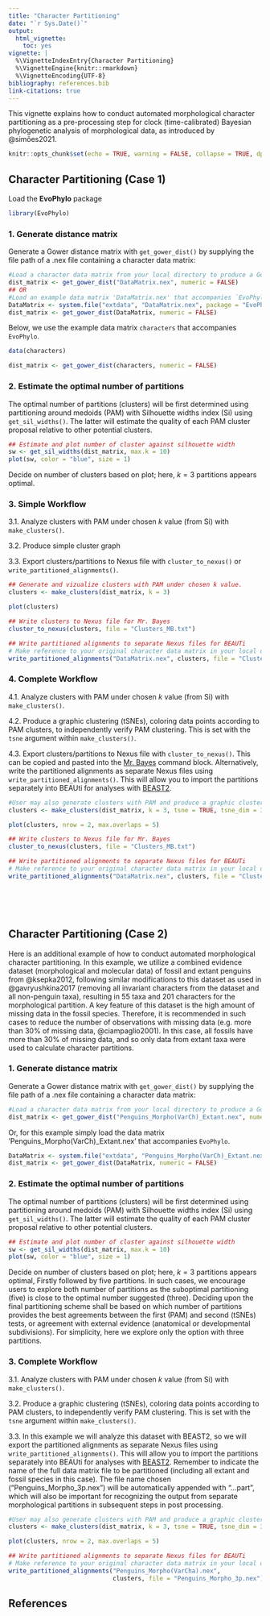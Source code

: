 ```yaml
---
title: "Character Partitioning"
date: "`r Sys.Date()`"
output:
  html_vignette:
    toc: yes
vignette: |
  %\VignetteIndexEntry{Character Partitioning} 
  %\VignetteEngine{knitr::rmarkdown} 
  %\VignetteEncoding{UTF-8}
bibliography: references.bib
link-citations: true
---
```

This vignette explains how to conduct automated morphological character partitioning as a pre-processing step for clock (time-calibrated) Bayesian phylogenetic analysis of morphological data, as introduced by @simões2021.

```r
knitr::opts_chunk$set(echo = TRUE, warning = FALSE, collapse = TRUE, dpi=300)
```

## Character Partitioning (Case 1)

Load the **EvoPhylo** package

```r
library(EvoPhylo)
```

### 1. Generate distance matrix

Generate a Gower distance matrix with `get_gower_dist()` by supplying the file path of a .nex file containing a character data matrix:

```r
#Load a character data matrix from your local directory to produce a Gower distance matrix
dist_matrix <- get_gower_dist("DataMatrix.nex", numeric = FALSE)
## OR
#Load an example data matrix 'DataMatrix.nex' that accompanies `EvoPhylo`.
DataMatrix <- system.file("extdata", "DataMatrix.nex", package = "EvoPhylo")
dist_matrix <- get_gower_dist(DataMatrix, numeric = FALSE)
```

Below, we use the example data matrix `characters` that accompanies `EvoPhylo`.

```r
data(characters)

dist_matrix <- get_gower_dist(characters, numeric = FALSE)
```

### 2. Estimate the optimal number of partitions

The optimal number of partitions (clusters) will be first determined using partitioning around medoids (PAM) with Silhouette widths index (Si) using `get_sil_widths()`. The latter will estimate the quality of each PAM cluster proposal relative to other potential clusters.

```r
## Estimate and plot number of cluster against silhouette width
sw <- get_sil_widths(dist_matrix, max.k = 10)
plot(sw, color = "blue", size = 1)

```

Decide on number of clusters based on plot; here, $k = 3$ partitions appears optimal.

### 3. Simple Workflow

3.1. Analyze clusters with PAM under chosen $k$ value (from Si) with `make_clusters()`.

3.2. Produce simple cluster graph

3.3. Export clusters/partitions to Nexus file with `cluster_to_nexus()` or `write_partitioned_alignments()`.

```r
## Generate and vizualize clusters with PAM under chosen k value. 
clusters <- make_clusters(dist_matrix, k = 3)

plot(clusters)
```
```r
## Write clusters to Nexus file for Mr. Bayes
cluster_to_nexus(clusters, file = "Clusters_MB.txt")

## Write partitioned alignments to separate Nexus files for BEAUTi
# Make reference to your original character data matrix in your local directory
write_partitioned_alignments("DataMatrix.nex", clusters, file = "Clusters_BEAUTi.nex")
```

### 4. Complete Workflow

4.1. Analyze clusters with PAM under chosen $k$ value (from Si) with `make_clusters()`.

4.2. Produce a graphic clustering (tSNEs), coloring data points according to PAM clusters, to independently verify PAM clustering. This is set with the `tsne` argument within `make_clusters()`.

4.3. Export clusters/partitions to Nexus file with `cluster_to_nexus()`. This can be copied and pasted into the [Mr. Bayes](https://nbisweden.github.io/MrBayes/) command block. Alternatively, write the partitioned alignments as separate Nexus files using `write_partitioned_alignments()`. This will allow you to import the partitions separately into BEAUti for analyses with [BEAST2](https://www.beast2.org/).

```r
#User may also generate clusters with PAM and produce a graphic clustering (tSNEs)
clusters <- make_clusters(dist_matrix, k = 3, tsne = TRUE, tsne_dim = 3)

plot(clusters, nrow = 2, max.overlaps = 5)
```
```r
## Write clusters to Nexus file for Mr. Bayes
cluster_to_nexus(clusters, file = "Clusters_MB.txt")

## Write partitioned alignments to separate Nexus files for BEAUTi
# Make reference to your original character data matrix in your local directory
write_partitioned_alignments("DataMatrix.nex", clusters, file = "Clusters_BEAUTi.nex")
```

&nbsp;  
&nbsp;  
&nbsp;  

## Character Partitioning (Case 2)

Here is an additional example of how to conduct automated morphological character partitioning. In this example, we utilize a combined evidence dataset (morphological and molecular data) of fossil and extant penguins from @ksepka2012, following similar modifications to this dataset as used in @gavryushkina2017 (removing all invariant characters from the dataset and all non-penguin taxa), resulting in 55 taxa and 201 characters for the morphological partition. A key feature of this dataset is the high amount of missing data in the fossil species. Therefore, it is recommended in such cases to reduce the number of observations with missing data (e.g. more than 30% of missing data, @ciampaglio2001). In this case, all fossils have more than 30% of missing data, and so only data from extant taxa were used to calculate character partitions. 

### 1. Generate distance matrix

Generate a Gower distance matrix with `get_gower_dist()` by supplying the file path of a .nex file containing a character data matrix:

```r
#Load a character data matrix from your local directory to produce a Gower distance matrix
dist_matrix <- get_gower_dist("Penguins_Morpho(VarCh)_Extant.nex", numeric = FALSE)
```

Or, for this example simply load the data matrix 'Penguins_Morpho(VarCh)_Extant.nex' that accompanies `EvoPhylo`.

```r
DataMatrix <- system.file("extdata", "Penguins_Morpho(VarCh)_Extant.nex", package = "EvoPhylo")
dist_matrix <- get_gower_dist(DataMatrix, numeric = FALSE)
```

### 2. Estimate the optimal number of partitions

The optimal number of partitions (clusters) will be first determined using partitioning around medoids (PAM) with Silhouette widths index (Si) using `get_sil_widths()`. The latter will estimate the quality of each PAM cluster proposal relative to other potential clusters.

```r
## Estimate and plot number of cluster against silhouette width
sw <- get_sil_widths(dist_matrix, max.k = 10)
plot(sw, color = "blue", size = 1)

```

Decide on number of clusters based on plot; here, $k = 3$ partitions appears optimal, Firstly followed by five partitions. In such cases, we encourage users to explore both number of partitions as the suboptimal partitioning (five) is close to the optimal number suggested (three). Deciding upon the final partitioning scheme shall be based on which number of partitions provides the best agreements between the first (PAM) and second (tSNEs) tests, or agreement with external evidence (anatomical or developmental subdivisions). For simplicity, here we explore only the option with three partitions.

### 3. Complete Workflow

3.1. Analyze clusters with PAM under chosen $k$ value (from Si) with `make_clusters()`.

3.2. Produce a graphic clustering (tSNEs), coloring data points according to PAM clusters, to independently verify PAM clustering. This is set with the `tsne` argument within `make_clusters()`.

3.3. In this example we will analyze this dataset with BEAST2, so we will export the partitioned alignments as separate Nexus files using `write_partitioned_alignments()`. This will allow you to import the partitions separately into BEAUti for analyses with [BEAST2](https://www.beast2.org/). Remember to indicate the name of the full data matrix file to be partitioned (including all extant and fossil species in this case). The file name chosen ("Penguins_Morpho_3p.nex") will be automatically appended with "...part<partitionnumber>", which will also be important for recognizing the output from separate morphological partitions in subsequent steps in post processing.

```r
#User may also generate clusters with PAM and produce a graphic clustering (tSNEs)
clusters <- make_clusters(dist_matrix, k = 3, tsne = TRUE, tsne_dim = 3)

plot(clusters, nrow = 2, max.overlaps = 5)
```
```r
## Write partitioned alignments to separate Nexus files for BEAUTi
# Make reference to your original character data matrix in your local directory
write_partitioned_alignments("Penguins_Morpho(VarCha).nex",
                             clusters, file = "Penguins_Morpho_3p.nex")
```

## References


